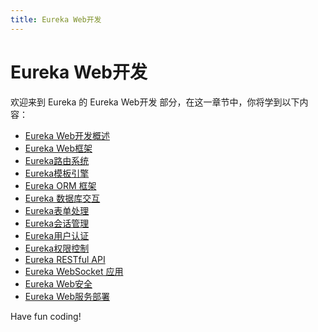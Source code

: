 ```yaml
---
title: Eureka Web开发
---
```


# Eureka Web开发

欢迎来到 Eureka 的 Eureka Web开发 部分，在这一章节中，你将学到以下内容：

- [Eureka Web开发概述](./0-eureka-web-development-overview.mdx)
- [Eureka Web框架](./1-eureka-web-framework.mdx)
- [Eureka路由系统](./2-eureka-routing-system.mdx)
- [Eureka模板引擎](./3-eureka-template-engine.mdx)
- [Eureka ORM 框架](./4-eureka-orm-framework.mdx)
- [Eureka 数据库交互](./5-eureka-database-interaction.mdx)
- [Eureka表单处理](./6-eureka-form-processing.mdx)
- [Eureka会话管理](./7-eureka-session-management.mdx)
- [Eureka用户认证](./8-eureka-user-authentication.mdx)
- [Eureka权限控制](./9-eureka-permission-control.mdx)
- [Eureka RESTful API](./10-eureka-restful-api.mdx)
- [Eureka WebSocket 应用](./11-eureka-websocket-application.mdx)
- [Eureka Web安全](./12-eureka-web-security.mdx)
- [Eureka Web服务部署](./13-eureka-web-service-deployment.mdx)

Have fun coding!